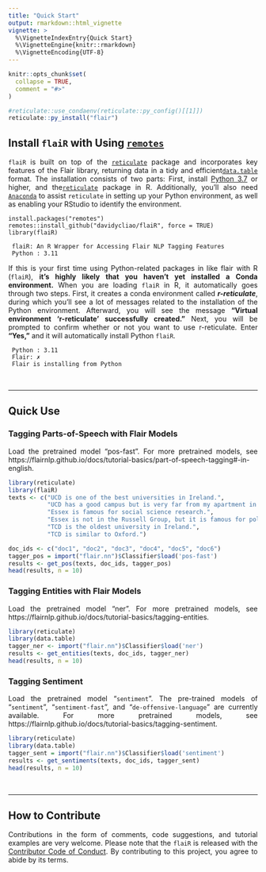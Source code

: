 ```yaml
---
title: "Quick Start"
output: rmarkdown::html_vignette
vignette: >
  %\VignetteIndexEntry{Quick Start}
  %\VignetteEngine{knitr::rmarkdown}
  %\VignetteEncoding{UTF-8}
---
```


```r
knitr::opts_chunk$set(
  collapse = TRUE,
  comment = "#>"
)
```

```r
#reticulate::use_condaenv(reticulate::py_config()[[1]])
reticulate::py_install("flair")
```

## Install `flaiR` with Using [`remotes`](https://github.com/r-lib/remotes)

<div style="text-align: justify">


`flaiR` is built on top of the [`reticulate`](https://rstudio.github.io/reticulate/) package and incorporates key features of the Flair library, returning data in a tidy and efficient[`data.table`](https://cran.r-project.org/web/packages/data.table/index.html) format. The installation consists of two parts: First, install [Python 3.7](https://www.python.org/downloads/) or higher, and the[`reticulate`](https://rstudio.github.io/reticulate/) package in R. Additionally, you'll also need [`Anaconda`](Anaconda) to assist `reticulate` in setting up your Python environment, as well as enabling your RStudio to identify the environment.

```
install.packages("remotes")
remotes::install_github("davidycliao/flaiR", force = TRUE)
library(flaiR)
```
```
 flaiR: An R Wrapper for Accessing Flair NLP Tagging Features      
 Python : 3.11  
```

If this is your first time using Python-related packages in like flair with R (`flaiR`), __it's highly likely that you haven't yet installed a Conda environment.__ When you are loading `flaiR` in R, it automatically goes through two steps. First, it creates a conda environment called ___r-reticulate___, during which you'll see a lot of messages related to the installation of the Python environment. Afterward, you will see the message __"Virtual environment 'r-reticulate' successfully created."__ Next, you will be prompted to confirm whether or not you want to use r-reticulate. Enter __"Yes,"__ and it will automatically install Python `flaiR`.

```
 Python : 3.11                                           
 Flair: ✗                                     
 Flair is installing from Python
```

<!-- To utilize flairR in R, you need to first install the Python-based Flair NLP library. This can be done using `reticulate.` It's recommended to have Python version 3.7 or higher installed to ensure smooth operation of [`fliar`](https://flairnlp.github.io) in Python. -->

<!-- <div style="text-align: center; border: 1px solid;"> -->
<!--   <img src="https://raw.githack.com/davidycliao/flaiR/main/man/figures/ent.png" width="800" /> -->
<!-- </div> -->


&nbsp;


</div>



<!-- ## First-Time User Installation   -->

<!-- <div style="text-align: justify"> -->

<!-- `flaiR` is built on top of the [`reticulate`](https://rstudio.github.io/reticulate/) package and incorporates key features of the Flair library, returning data in a tidy and efficient[`data.table`](https://cran.r-project.org/web/packages/data.table/index.html) format. The installation consists of two parts: First, install [Python 3.7](https://www.python.org/downloads/) or higher, and the[`reticulate`](https://rstudio.github.io/reticulate/) package in R. Additionally, you'll also need [`Anaconda`](Anaconda) to assist `reticulate` in setting up your Python environment, as well as enabling your RStudio to identify the environment. -->

<!-- If you're using `reticulate` with R for the first time, you may encounter some issues. For instance, if your R environment cannot locate your Python configuration, I recommend that you create a new Python environment using `reticulate::conda_create("r-reticulate")`. After that, you can install the Python Flair library by using `reticulate::py_install("flair")`.   -->

<!-- If this is your first time using Python-related packages in R, __it's highly likely that you haven't yet installed a Conda environment.__ The function `flaiR::create_flair_env()` `flaiR` in will guide you through the process of installing a Conda environment named `r-reticulate`.  Then, you can directly install the Python Flair library using `py_install("flair")` from within R. -->

<!-- </div> -->


<!-- ```{r eval=FALSE, include=TRUE} -->
<!-- reticulate::py_install("flair") -->
<!-- ``` -->

<!-- <div style="text-align: justify"> -->

<!-- Another scenario is when your R session is already linked to a Python environment.  -->

<!-- </div> -->

<!-- ``` -->
<!-- > flaiR::create_flair_env() -->
<!-- Environment creation stopped. -->
<!-- Flair is already installed in /Library/Frameworks/Python.framework/Versions/3.11/bin/python3 -->
<!-- Using Flair:  0.12.2    -->
<!-- ```` -->
<!-- <div style="text-align: justify"> -->

<!-- If you don't have a specific preference for renaming Python environment, you can directly install the Python Flair library using `reticulate::py_install("flair")`in R. Please note, frequently switching Python environments in RStudio may lead to issues or errors. It's recommended to restart RStudio after changing the environment. -->

<!-- </div> -->

<!-- &nbsp; -->

-----

## Quick Use

### __Tagging Parts-of-Speech with Flair Models__

<div style="text-align: justify">

Load the pretrained model "pos-fast". For more pretrained models, see https://flairnlp.github.io/docs/tutorial-basics/part-of-speech-tagging#-in-english. 

</div>

```r
library(reticulate)
library(flaiR)
texts <- c("UCD is one of the best universities in Ireland.",
           "UCD has a good campus but is very far from my apartment in Dublin.",
           "Essex is famous for social science research.",
           "Essex is not in the Russell Group, but it is famous for political science research and in 1994 Group.",
           "TCD is the oldest university in Ireland.",
           "TCD is similar to Oxford.")

doc_ids <- c("doc1", "doc2", "doc3", "doc4", "doc5", "doc6")
tagger_pos = import("flair.nn")$Classifier$load('pos-fast')
results <- get_pos(texts, doc_ids, tagger_pos)
head(results, n = 10)
```


### __Tagging Entities with Flair Models__

<div style="text-align: justify">

Load the pretrained model "ner". For more pretrained models, see https://flairnlp.github.io/docs/tutorial-basics/tagging-entities.

</div>

```r
library(reticulate)
library(data.table)
tagger_ner <- import("flair.nn")$Classifier$load('ner')
results <- get_entities(texts, doc_ids, tagger_ner)
head(results, n = 10)
```

### __Tagging Sentiment__

<div style="text-align: justify">
Load the pretrained model "`sentiment`".  The pre-trained models of "`sentiment`", "`sentiment-fast`", and "`de-offensive-language`" are currently available. For more pretrained models, see https://flairnlp.github.io/docs/tutorial-basics/tagging-sentiment.

</div>

```r
library(reticulate)
library(data.table)
tagger_sent = import("flair.nn")$Classifier$load('sentiment')
results <- get_sentiments(texts, doc_ids, tagger_sent)
head(results, n = 10)
```

&nbsp;

-----


## How to Contribute

<div style="text-align: justify">

Contributions in the form of comments, code suggestions, and tutorial examples are very welcome. Please note that the `flaiR` is released with the [Contributor Code of Conduct](https://github.com/davidycliao/flaiR/blob/master/CONDUCT.md). By contributing to this project, you agree to abide by its terms.

</div>




